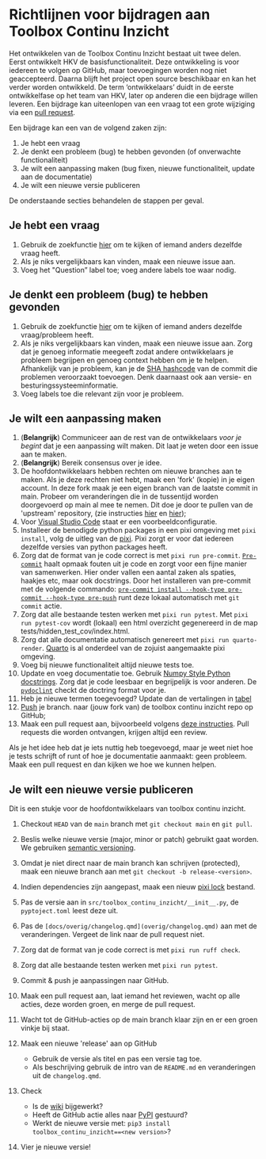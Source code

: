 # Richtlijnen voor bijdragen aan Toolbox Continu Inzicht

Het ontwikkelen van de Toolbox Continu Inzicht bestaat uit twee delen.
Eerst ontwikkelt HKV de basisfunctionaliteit. Deze ontwikkeling is voor iedereen te volgen op GitHub, maar toevoegingen worden nog niet geaccepteerd.
Daarna blijft het project open source beschikbaar en kan het verder worden ontwikkeld.
De term 'ontwikkelaars' duidt in de eerste ontwikkelfase op het team van HKV, later op anderen die een bijdrage willen leveren.
Een bijdrage kan uiteenlopen van een vraag tot een grote wijziging via een [pull
request](https://help.github.com/articles/about-pull-requests/).

Een bijdrage kan een van de volgend zaken zijn:

1. Je hebt een vraag
1. Je denkt een probleem (bug) te hebben gevonden (of onverwachte  functionaliteit)
1. Je wilt een aanpassing maken (bug fixen, nieuwe functionaliteit, update aan de documentatie)
1. Je wilt een nieuwe versie publiceren

De onderstaande secties behandelen de stappen per geval.

## Je hebt een vraag

1. Gebruik de zoekfunctie
    [hier](https://github.com/continu-inzicht/toolbox-continu-inzicht/issues) om te kijken
    of iemand anders dezelfde vraag heeft.
1. Als je niks vergelijkbaars kan vinden, maak een nieuwe issue aan.
1. Voeg het \"Question"\ label toe; voeg andere labels toe waar nodig.

## Je denkt een probleem (bug) te hebben gevonden

1. Gebruik de zoekfunctie
    [hier](https://github.com/continu-inzicht/toolbox-continu-inzicht/issues) om te kijken
    of iemand anders dezelfde vraag/probleem heeft.
1. Als je niks vergelijkbaars kan vinden, maak een nieuwe issue aan.
   Zorg dat je genoeg informatie meegeeft zodat andere ontwikkelaars je
   probleem begrijpen en genoeg context hebben om je te helpen.
   Afhankelijk van je probleem, kan je de [SHA
   hashcode](https://help.github.com/articles/autolinked-references-and-urls/#commit-shas)
   van de commit die problemen veroorzaakt toevoegen. Denk daarnaast ook aan
   versie- en besturingssysteeminformatie.
1. Voeg labels toe die relevant zijn voor je probleem.

## Je wilt een aanpassing maken

1. (**Belangrijk**) Communiceer aan de rest van de ontwikkelaars _voor je begint_ dat je een aanpassing wilt maken. Dit laat je weten door een issue aan te maken.
1. (**Belangrijk**) Bereik consensus over je idee.
1. De hoofdontwikkelaars hebben rechten om nieuwe branches aan te maken.
   Als je deze rechten niet hebt, maak een \'fork\' (kopie) in je eigen account.
   In deze fork maak je een eigen branch van de laatste  commit in main. Probeer om
    veranderingen die in de tussentijd worden doorgevoerd op main al mee
    te nemen. Dit doe je door te pullen van de \'upstream\'
    repository, (zie instructies
    [hier](https://help.github.com/articles/configuring-a-remote-for-a-fork/)
    en [hier](https://help.github.com/articles/syncing-a-fork/));
1. Voor [Visual Studio Code](https://code.visualstudio.com) staat er een voorbeeldconfiguratie.
1. Installeer de benodigde python packages in een pixi omgeving met `pixi install`, volg de uitleg van de [pixi](https://pixi.sh/latest/). Pixi zorgt er voor dat iedereen dezelfde versies van python packages heeft.
1. Zorg dat de format van je code correct is met `pixi run pre-commit`.
[`Pre-commit`](https://pre-commit.com/) haalt opmaak fouten uit je code en zorgt voor een fijne manier van samenwerken.
Hier onder vallen een aantal zaken als spaties, haakjes etc, maar ook docstrings. Door het installeren van pre-commit met de volgende commando: [`pre-commit install --hook-type pre-commit --hook-type pre-push`](https://stackoverflow.com/questions/63820683/with-pre-commit-how-to-use-some-hooks-before-commit-and-others-before-push) runt deze lokaal automatisch met `git commit` actie.
1. Zorg dat alle bestaande testen werken met `pixi run pytest`. Met `pixi run pytest-cov` wordt (lokaal) een html overzicht gegenereerd in de map tests/hidden_test_cov/index.html.
1. Zorg dat alle documentatie automatisch genereert met `pixi run quarto-render`. [Quarto](https://quarto.org/docs/computations/python.html) is al onderdeel van de zojuist aangemaakte pixi omgeving.
1. Voeg bij nieuwe functionaliteit altijd nieuwe tests toe.
1. Update en voeg documentatie toe. Gebruik [Numpy Style Python
    docstrings](https://numpydoc.readthedocs.io/en/latest/format.html#documenting-classes). Zorg dat je code leesbaar en begrijpelijk is voor anderen. De [`pydoclint`](https://github.com/jsh9/pydoclint) checkt de doctring format voor je.
1. Heb je nieuwe termen toegevoegd? Update dan de vertalingen in [tabel](overig/translations.qmd)
1. [Push](http://rogerdudler.github.io/git-guide/) je branch.
    naar (jouw fork van) de toolbox continu inzicht repo op GitHub;
1. Maak een pull request aan, bijvoorbeeld volgens
    [deze instructies](https://help.github.com/articles/creating-a-pull-request/). Pull requests die worden ontvangen, krijgen altijd een review.

Als je het idee heb dat je iets nuttig heb toegevoegd,
maar je weet niet hoe je tests schrijft of runt
of hoe je documentatie aanmaakt: geen probleem.
Maak een pull request en dan kijken we hoe we kunnen helpen.

## Je wilt een nieuwe versie publiceren

Dit is een stukje voor de hoofdontwikkelaars van toolbox continu inzicht.

1. Checkout `HEAD` van de `main` branch met `git checkout main` en `git pull`.
1. Beslis welke nieuwe versie (major, minor or patch) gebruikt gaat worden. We gebruiken [semantic versioning](https://semver.org).
1. Omdat je niet direct naar de main branch kan schrijven (protected), maak een nieuwe branch aan met ``git checkout -b release-<version>``.
1. Indien dependencies zijn aangepast, maak een nieuw [pixi lock](https://pixi.sh/latest/features/lockfile/) bestand.
1. Pas de versie aan in `src/toolbox_continu_inzicht/__init__.py`, de `pyptoject.toml` leest deze uit.
1. Pas de `[docs/overig/changelog.qmd](overig/changelog.qmd)` aan met de veranderingen. Vergeet de link naar de pull request niet.
1. Zorg dat de format van je code correct is met `pixi run ruff check`.
1. Zorg dat alle bestaande testen werken met `pixi run pytest`.
1. Commit & push je aanpassingen naar GitHub.
1. Maak een pull request aan, laat iemand het reviewen, wacht op alle acties, deze worden groen, en merge de pull request.
1. Wacht tot de GitHub-acties op de main branch klaar zijn en er een groen vinkje bij staat.
1. Maak een nieuwe \'release\' aan op GitHub
    - Gebruik de versie als titel en pas een versie tag toe.
    - Als beschrijving gebruik de intro van de `README.md` en veranderingen uit de `changelog.qmd`.

1. Check

    - Is de [wiki](https://continu-inzicht.github.io/toolbox-continu-inzicht/) bijgewerkt?
    - Heeft de GitHub actie alles naar [PyPI](https://pypi.org/project/continu_inzicht_toolbox) gestuurd?
    - Werkt de nieuwe versie met:
        `pip3 install toolbox_continu_inzicht==<new version>`?

1. Vier je nieuwe versie!
